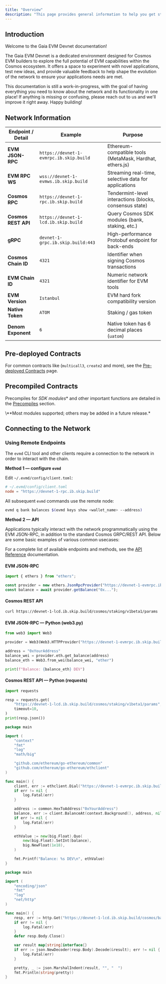 ```yaml
---
title: "Overview"
description: "This page provides general information to help you get started building on the Gaia EVM Devnet."
---
```


## Introduction

Welcome to the Gaia EVM Devnet documentation!

The Gaia EVM Devnet is a dedicated environment designed for Cosmos EVM builders to explore the full potential of EVM capabilities within the Cosmos ecosystem. It offers a space to experiment with novel applications, test new ideas, and provide valuable feedback to help shape the evolution of the network to ensure your applications needs are met.

This documentation is still a work-in-progress, with the goal of having everything you need to know about the network and its functionality in one place! If anything is missing or confusing, please reach out to us and we'll improve it right away. Happy building!


## Network Information

| Endpoint / Detail | Example | Purpose |
|-------------------|----------------------|---------|
| **EVM JSON-RPC** | `https://devnet-1-evmrpc.ib.skip.build` | Ethereum-compatible tools (MetaMask, Hardhat, ethers.js) |
| **EVM RPC WS**   | `wss://devnet-1-evmws.ib.skip.build`   | Streaming real-time, selective data for applications |
| **Cosmos RPC** | `https://devnet-1-rpc.ib.skip.build` | Tendermint-level interactions (blocks, consensus state) |
| **Cosmos REST API** | `https://devnet-1-lcd.ib.skip.build` | Query Cosmos SDK modules (bank, staking, etc.) |
| **gRPC** | `devnet-1-grpc.ib.skip.build:443` | High-performance Protobuf endpoint for back-ends |
| **Cosmos Chain ID** | `4321` | Identifier when signing Cosmos transactions |
| **EVM Chain ID** | `4321` | Numeric network identifier for EVM tools |
| **EVM Version** | `Istanbul` | EVM hard fork compatibility version |
| **Native Token** | `ATOM` | Staking / gas token |
| **Denom Exponent** | `6` | Native token has 6 decimal places (`uatom`) |

## Pre-deployed Contracts

For common contracts like (`multicall3`, `create2` and more), see the [Pre-deployed Contracts](./launched-contracts) page.

## Precompiled Contracts

Precompiles for *SDK modules*\* and other important functions are detailed in the [Precompiles](./precompiles/overview) section.

<Footnote>
\**Most modules supported; others may be added in a future release.*
</Footnote>

## Connecting to the Network

### Using Remote Endpoints

The `evmd` CLI tool and other clients require a connection to the network in order to interact with the chain.

**Method 1 — configure `evmd`**

Edit `~/.evmd/config/client.toml`:

```toml title="~/.evmd/config/client.toml"
# ~/.evmd/config/client.toml
node = "https://devnet-1-rpc.ib.skip.build"
```

All subsequent `evmd` commands use the remote node:

```sh lines
evmd q bank balances $(evmd keys show <wallet_name> --address)
```

**Method 2 — API**

Applications typically interact with the network programmatically using the EVM JSON-RPC, in addition to the standard Cosmos GRPC/REST API. Below are some basic examples of various common usecases:

For a complete list of available endpoints and methods, see the [API Reference](./api-reference) documentation.

#### EVM JSON-RPC

```js lines expandable
import { ethers } from "ethers";

const provider = new ethers.JsonRpcProvider("https://devnet-1-evmrpc.ib.skip.build");
const balance = await provider.getBalance("0x...");
```

#### Cosmos REST API

```sh lines
curl https://devnet-1-lcd.ib.skip.build/cosmos/staking/v1beta1/params
```

#### EVM JSON-RPC — **Python (web3.py)**

```python lines expandable
from web3 import Web3

provider = Web3(Web3.HTTPProvider("https://devnet-1-evmrpc.ib.skip.build"))

address = "0xYourAddress"
balance_wei = provider.eth.get_balance(address)
balance_eth = Web3.from_wei(balance_wei, "ether")

print(f"Balance: {balance_eth} DEV")
```

#### Cosmos REST API — **Python (requests)**

```python lines expandable
import requests

resp = requests.get(
    "https://devnet-1-lcd.ib.skip.build/cosmos/staking/v1beta1/params",
    timeout=10,
)
print(resp.json())
```

```go lines expandable
package main

import (
    "context"
    "fmt"
    "log"
    "math/big"

    "github.com/ethereum/go-ethereum/common"
    "github.com/ethereum/go-ethereum/ethclient"
)

func main() {
    client, err := ethclient.Dial("https://devnet-1-evmrpc.ib.skip.build")
    if err != nil {
        log.Fatal(err)
    }

    address := common.HexToAddress("0xYourAddress")
    balance, err := client.BalanceAt(context.Background(), address, nil)
    if err != nil {
        log.Fatal(err)
    }

    ethValue := new(big.Float).Quo(
        new(big.Float).SetInt(balance),
        big.NewFloat(1e18),
    )

    fmt.Printf("Balance: %s DEV\n", ethValue)
}
```

```go lines expandable
package main

import (
    "encoding/json"
    "fmt"
    "log"
    "net/http"
)

func main() {
    resp, err := http.Get("https://devnet-1-lcd.ib.skip.build/cosmos/bank/v1beta1/balances/cosmos1youraddresshere")
    if err != nil {
        log.Fatal(err)
    }
    defer resp.Body.Close()

    var result map[string]interface{}
    if err := json.NewDecoder(resp.Body).Decode(&result); err != nil {
        log.Fatal(err)
    }

    pretty, _ := json.MarshalIndent(result, "", "  ")
    fmt.Println(string(pretty))
}
```
